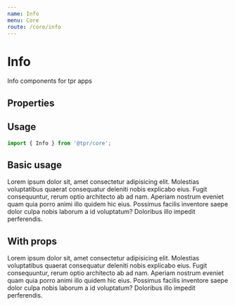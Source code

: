 ```yaml
---
name: Info
menu: Core
route: /core/info
---
```



# Info

Info components for tpr apps

## Properties

<Props of={Info} />

## Usage

```js
import { Info } from '@tpr/core';
```

## Basic usage

<Playground>
	<Info title="Hello World">
		Lorem ipsum dolor sit, amet consectetur adipisicing elit. Molestias
		voluptatibus quaerat consequatur deleniti nobis explicabo eius. Fugit
		consequuntur, rerum optio architecto ab ad nam. Aperiam nostrum eveniet quam
		quia porro animi illo quidem hic eius. Possimus facilis inventore saepe
		dolor culpa nobis laborum a id voluptatum? Doloribus illo impedit
		perferendis.
	</Info>
</Playground>

## With props

<Playground>
	<Info title="Hello World" important="Important Information!">
		Lorem ipsum dolor sit, amet consectetur adipisicing elit. Molestias
		voluptatibus quaerat consequatur deleniti nobis explicabo eius. Fugit
		consequuntur, rerum optio architecto ab ad nam. Aperiam nostrum eveniet quam
		quia porro animi illo quidem hic eius. Possimus facilis inventore saepe
		dolor culpa nobis laborum a id voluptatum? Doloribus illo impedit
		perferendis.
	</Info>
</Playground>
